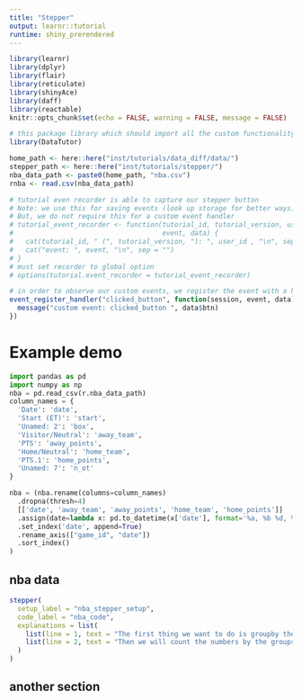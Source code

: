 ```yaml
---
title: "Stepper"
output: learnr::tutorial
runtime: shiny_prerendered
---
```


```r
library(learnr)
library(dplyr)
library(flair)
library(reticulate)
library(shinyAce)
library(daff)
library(reactable)
knitr::opts_chunk$set(echo = FALSE, warning = FALSE, message = FALSE)

# this package library which should import all the custom functionality we need for doc
library(DataTutor)

home_path <- here::here("inst/tutorials/data_diff/data/")
stepper_path <- here::here("inst/tutorials/stepper/")
nba_data_path <- paste0(home_path, "nba.csv")
rnba <- read.csv(nba_data_path)

# tutorial even recorder is able to capture our stepper button
# Note: we use this for saving events (look up storage for better ways)
# But, we do not require this for a custom event handler
# tutorial_event_recorder <- function(tutorial_id, tutorial_version, user_id,
#                                     event, data) {
#   cat(tutorial_id, " (", tutorial_version, "): ", user_id , "\n", sep = "")
#   cat("event: ", event, "\n", sep = "")
# }
# must set recorder to global option
# options(tutorial.event_recorder = tutorial_event_recorder)
```

```r
# in order to observe our custom events, we register the event with a handler, for which we can extract data from
event_register_handler("clicked_button", function(session, event, data) {
  message("custom event: clicked_button ", data$btn)
})
```

# Example demo

```python
import pandas as pd
import numpy as np
nba = pd.read_csv(r.nba_data_path)
column_names = {
  'Date': 'date',
  'Start (ET)': 'start',
  'Unamed: 2': 'box',
  'Visitor/Neutral': 'away_team',
  'PTS': 'away_points',
  'Home/Neutral': 'home_team',
  'PTS.1': 'home_points',
  'Unamed: 7': 'n_ot'
}
```

```python
nba = (nba.rename(columns=column_names)
  .dropna(thresh=4)
  [['date', 'away_team', 'away_points', 'home_team', 'home_points']]
  .assign(date=lambda x: pd.to_datetime(x['date'], format='%a, %b %d, %Y'))
  .set_index('date', append=True)
  .rename_axis(["game_id", "date"])
  .sort_index()
)
```

## nba data

```r
stepper(
  setup_label = "nba_stepper_setup",
  code_label = "nba_code",
  explanations = list(
    list(line = 1, text = "The first thing we want to do is groupby the CID, FE, and select the FID column."),
    list(line = 2, text = "Then we will count the numbers by the groups.")
  )
)
```

## another section
